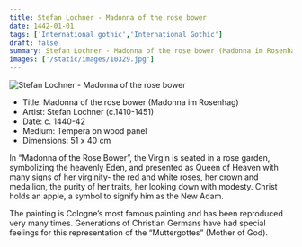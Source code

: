 ```yaml
---
title: Stefan Lochner - Madonna of the rose bower
date: 1442-01-01
tags: ['International gothic','International Gothic']
draft: false
summary: Stefan Lochner - Madonna of the rose bower (Madonna im Rosenhag)
images: ['/static/images/10329.jpg']
---
```


![Stefan Lochner - Madonna of the rose bower](/static/images/10329.jpg)

* Title: Madonna of the rose bower (Madonna im Rosenhag)
* Artist: Stefan Lochner (c.1410-1451)
* Date: c. 1440-42
* Medium: Tempera on wood panel
* Dimensions:  51 x 40 cm

In “Madonna of the Rose Bower”, the Virgin is seated in a rose garden, symbolizing the heavenly Eden, and presented as Queen of Heaven with many signs of her virginity- the red and white roses, her crown and medallion, the purity of her traits, her looking down with modesty. Christ holds an apple, a symbol to signify him as the New Adam. 

The painting is Cologne’s most famous painting and has been reproduced very many times. Generations of Christian Germans have had special feelings for this representation of the “Muttergottes” (Mother of God).
